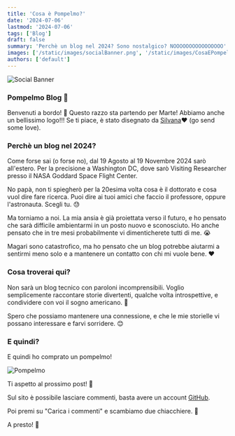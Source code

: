 ```yaml
---
title: 'Cosa è Pompelmo?'
date: '2024-07-06'
lastmod: '2024-07-06'
tags: ['Blog']
draft: false
summary: 'Perchè un blog nel 2024? Sono nostalgico? NOOOOOOOOOOOOOOOO'
images: ['/static/images/socialBanner.png', '/static/images/CosaEPompelmo/pompelmo.gif']
authors: ['default']
---
```


![Social Banner](/static/images/socialBanner.png)

### Pompelmo Blog 🍊

Benvenuti a bordo! 🚀
Questo razzo sta partendo per Marte!
Abbiamo anche un bellissimo logo!!!
Se ti piace, è stato disegnato da [Silvana](https://www.instagram.com/atelophobic_illustrations/)❤️ (go send some love).

### Perchè un blog nel 2024?

Come forse sai (o forse no), dal 19 Agosto al 19 Novembre 2024 sarò all'estero. Per la precisione a Washington DC, dove sarò Visiting Researcher presso il NASA Goddard Space Flight Center.

No papà, non ti spiegherò per la 20esima volta cosa è il dottorato e cosa vuol dire fare ricerca. Puoi dire ai tuoi amici che faccio il professore, oppure l'astronauta. Scegli tu. 😓

Ma torniamo a noi. La mia ansia è già proiettata verso il futuro, e ho pensato che sarà difficile ambientarmi in un posto nuovo e sconosciuto. Ho anche pensato che in tre mesi probabilmente vi dimenticherete tutti di me. 😭

Magari sono catastrofico, ma ho pensato che un blog potrebbe aiutarmi a sentirmi meno solo e a mantenere un contatto con chi mi vuole bene. ❤️

### Cosa troverai qui?

Non sarà un blog tecnico con paroloni incomprensibili. Voglio semplicemente raccontare storie divertenti, qualche volta introspettive, e condividere con voi il sogno americano. 🦅

Spero che possiamo mantenere una connessione, e che le mie storielle vi possano interessare e farvi sorridere. 😊

### E quindi?

E quindi ho comprato un pompelmo!

![Pompelmo](/static/images/CosaEPompelmo/pompelmo.gif)

Ti aspetto al prossimo post! 🚀

Sul sito è possibile lasciare commenti, basta avere un account [GitHub](https://github.com/).

Poi premi su "Carica i commenti" e scambiamo due chiacchiere. 📝

A presto! 👋
